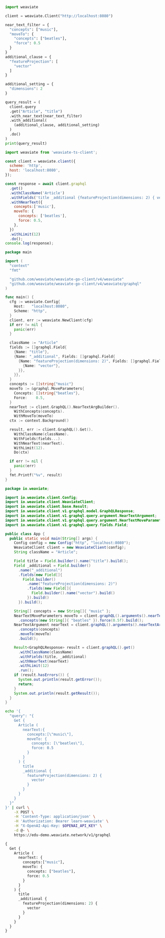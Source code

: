 
<Tabs groupId="languages">
<TabItem value="py" label="Python">

```python
import weaviate

client = weaviate.Client("http://localhost:8080")

near_text_filter = {
  "concepts": ["music"],
  "moveTo": {
    "concepts": ["beatles"],
    "force": 0.5
  }
}
additional_clause = {
  "featureProjection": [
    "vector"
  ]
}

additional_setting = {
  "dimensions": 2
}

query_result = (
  client.query
  .get("Article", "title")
  .with_near_text(near_text_filter)
  .with_additional(
    (additional_clause, additional_setting)
  )
  .do()
)
print(query_result)
```

</TabItem>
<TabItem value="js" label="JavaScript/TypeScript">

```js
import weaviate from 'weaviate-ts-client';

const client = weaviate.client({
  scheme: 'http',
  host: 'localhost:8080',
});

const response = await client.graphql
  .get()
  .withClassName('Article')
  .withFields('title _additional {featureProjection(dimensions: 2) { vector }}')
  .withNearText({
    concepts:['music'],
    moveTo: {
      concepts: ['beatles'],
      force: 0.5,
    },
  })
  .withLimit(12)
  .do();
console.log(response);
```

</TabItem>
<TabItem value="go" label="Go">

```go
package main

import (
  "context"
  "fmt"

  "github.com/weaviate/weaviate-go-client/v4/weaviate"
  "github.com/weaviate/weaviate-go-client/v4/weaviate/graphql"
)

func main() {
  cfg := weaviate.Config{
    Host:   "localhost:8080",
    Scheme: "http",
  }
  client, err := weaviate.NewClient(cfg)
  if err != nil {
    panic(err)
  }

  className := "Article"
  fields := []graphql.Field{
    {Name: "title"},
    {Name: "_additional", Fields: []graphql.Field{
      {Name: "featureProjection(dimensions: 2)", Fields: []graphql.Field{
        {Name: "vector"},
      }},
    }},
  }
  concepts := []string{"music"}
  moveTo := &graphql.MoveParameters{
    Concepts: []string{"beatles"},
    Force:    0.5,
  }
  nearText := client.GraphQL().NearTextArgBuilder().
    WithConcepts(concepts).
    WithMoveTo(moveTo)
  ctx := context.Background()

  result, err := client.GraphQL().Get().
    WithClassName(className).
    WithFields(fields...).
    WithNearText(nearText).
    WithLimit(12).
    Do(ctx)

  if err != nil {
    panic(err)
  }
  fmt.Printf("%v", result)
}
```

</TabItem>
<TabItem value="java" label="Java">

```java
package io.weaviate;

import io.weaviate.client.Config;
import io.weaviate.client.WeaviateClient;
import io.weaviate.client.base.Result;
import io.weaviate.client.v1.graphql.model.GraphQLResponse;
import io.weaviate.client.v1.graphql.query.argument.NearTextArgument;
import io.weaviate.client.v1.graphql.query.argument.NearTextMoveParameters;
import io.weaviate.client.v1.graphql.query.fields.Field;

public class App {
  public static void main(String[] args) {
    Config config = new Config("http", "localhost:8080");
    WeaviateClient client = new WeaviateClient(config);
    String className = "Article";

    Field title = Field.builder().name("title").build();
    Field _additional = Field.builder()
      .name("_additional")
      .fields(new Field[]{
        Field.builder()
          .name("featureProjection(dimensions: 2)")
          .fields(new Field[]{
            Field.builder().name("vector").build()
          }).build()
      }).build();

    String[] concepts = new String[]{ "music" };
    NearTextMoveParameters moveTo = client.graphQL().arguments().nearTextMoveParameterBuilder()
      .concepts(new String[]{ "beatles" }).force(0.5f).build();
    NearTextArgument nearText = client.graphQL().arguments().nearTextArgBuilder()
      .concepts(concepts)
      .moveTo(moveTo)
      .build();

    Result<GraphQLResponse> result = client.graphQL().get()
      .withClassName(className)
      .withFields(title, _additional)
      .withNearText(nearText)
      .withLimit(12)
      .run();
    if (result.hasErrors()) {
      System.out.println(result.getError());
      return;
    }
    System.out.println(result.getResult());
  }
}
```

</TabItem>
<TabItem value="curl" label="Curl">

```bash
echo '{
  "query": "{
    Get {
      Article (
        nearText:{
          concepts:[\"music\"],
          moveTo: {
            concepts: [\"beatles\"],
            force: 0.5
          }
        }
      ) {
        title
        _additional {
          featureProjection(dimensions: 2) {
            vector
          }
        }
      }
    }
  }"
}' | curl \
    -X POST \
    -H 'Content-Type: application/json' \
    -H 'Authorization: Bearer learn-weaviate' \
    -H "X-OpenAI-Api-Key: $OPENAI_API_KEY" \
    -d @- \
    https://edu-demo.weaviate.network/v1/graphql
```

</TabItem>
<TabItem value="graphql" label="GraphQL">

```graphql
{
  Get {
    Article (
      nearText: {
        concepts:["music"],
        moveTo: {
          concepts: ["beatles"],
          force: 0.5
        }
      }
    ) {
      title
      _additional {
        featureProjection(dimensions: 2) {
          vector
        }
      }
    }
  }
}
```

</TabItem>
</Tabs>
